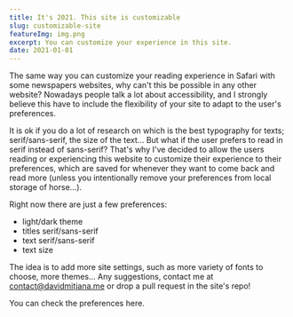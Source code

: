 ```yaml
---
title: It's 2021. This site is customizable
slug: customizable-site
featureImg: img.png
excerpt: You can customize your experience in this site.
date: 2021-01-01
---
```


The same way you can customize your reading experience in Safari with some newspapers websites, why can't this be possible in any other website?
Nowadays people talk a lot about accessibility, and I strongly believe this have to include the flexibility of your site to adapt to the user's preferences.

It is ok if you do a lot of research on which is the best typography for texts; serif/sans-serif, the size of the text... But what if the user prefers to read in serif instead of sans-serif? 
That's why I've decided to allow the users reading or experiencing this website to customize their experience to their preferences, which are saved for whenever they want to 
come back and read more (unless you intentionally remove your preferences from local storage of horse...).

Right now there are just a few preferences:
- light/dark theme
- titles serif/sans-serif
- text serif/sans-serif
- text size

The idea is to add more site settings, such as more variety of fonts to choose, more themes... Any suggestions, contact me at contact@davidmitjana.me
or drop a pull request in the <OuterLink href="https://github.com/mitji/davidmitjana.me/pulls" target="_blank" rel="noreferrer" inline="true">site's repo!</OuterLink>


You can check the preferences <InnerLink to="/settings" inline="true">here</InnerLink>.